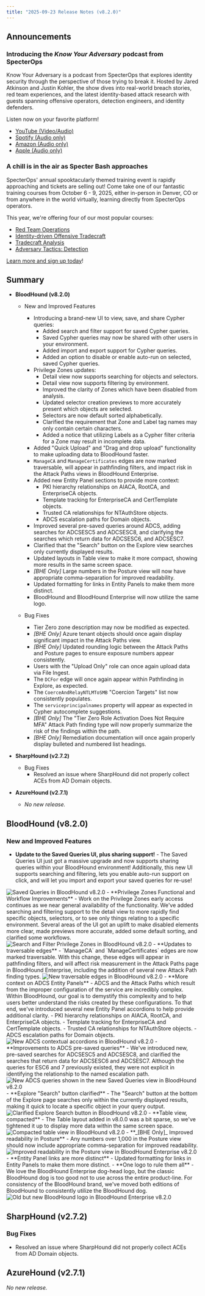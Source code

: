 ```yaml
---
title: "2025-09-23 Release Notes (v8.2.0)"
---
```


## Announcements

### Introducing the _Know Your Adversary_ podcast from SpecterOps
Know Your Adversary is a podcast from SpecterOps that explores identity security through the perspective of those trying to break it. Hosted by Jared Atkinson and Justin Kohler, the show dives into real-world breach stories, red team experiences, and the latest identity-based attack research with guests spanning offensive operators, detection engineers, and identity defenders.

Listen now on your favorite platform!
- [YouTube (Video/Audio)](https://youtube.com/playlist?list=PLJK0fZNGiFU_oFzYn4OTPMGrP26Z4zeKl&si=cuO_ymDKPZSxNE2M)
- [Spotify (Audio only)](https://open.spotify.com/show/6yKaJCaPVEsX9YumJRPUCV?si=195440fd2b76491f)
- [Amazon (Audio only)](https://music.amazon.com/podcasts/3d94f64a-ca75-4588-ac0d-b519bcc6ecd7/know-your-adversary)
- [Apple (Audio only)](https://podcasts.apple.com/us/podcast/know-your-adversary/id1827529656)

### A chill is in the air as Specter Bash approaches
SpecterOps' annual spooktacularly themed training event is rapidly approaching and tickets are selling out! Come take one of our fantastic training courses from October 6 - 9, 2025, either in-person in Denver, CO or from anywhere in the world virtually, learning directly from SpecterOps operators.

This year, we're offering four of our most popular courses:
- [Red Team Operations](https://specterops.io/training/red-team-operations/)
- [Identity-driven Offensive Tradecraft](https://specterops.io/training/identity-driven-offensive-tradecraft/)
- [Tradecraft Analysis](https://specterops.io/training/tradecraft-analysis/)
- [Adversary Tactics: Detection](https://specterops.io/training/adversary-tactics-detection/)

[Learn more and sign up today](https://specterops.io/specter-bash/)!

## Summary

- **BloodHound (v8.2.0)**
  - New and Improved Features
    - Introducing a brand-new UI to view, save, and share Cypher queries:
      - Added search and filter support for saved Cypher queries.
      - Saved Cypher queries may now be shared with other users in your environment.
      - Added import and export support for Cypher queries.
      - Added an option to disable or enable auto-run on selected, saved Cypher queries.
    - Privilege Zones updates:
      - Detail view now supports searching for objects and selectors.
      - Detail view now supports filtering by environment.
      - Improved the clarity of Zones which have been disabled from analysis.
      - Updated selector creation previews to more accurately present which objects are selected.
      - Selectors are now default sorted alphabetically.
      - Clarified the requirement that Zone and Label tag names may only contain certain characters.
      - Added a notice that utilizing Labels as a Cypher filter criteria for a Zone may result in incomplete data.
    - Added "Quick Upload" and "Drag and drop upload" functionality to make uploading data to BloodHound faster.
    - `ManageCA` and `ManageCertificates` edges are now marked traversable, will appear in pathfinding filters, and impact risk in the Attack Paths views in BloodHound Enterprise.
    - Added new Entity Panel sections to provide more context:
      - PKI hierarchy relationships on AIACA, RootCA, and EnterpriseCA objects.
      - Template tracking for EnterpriseCA and CertTemplate objects.
      - Trusted CA relationships for NTAuthStore objects.
      - ADCS escalation paths for Domain objects.
    - Improved several pre-saved queries around ADCS, adding searches for ADCSESC5 and ADCSESC8, and clarifying the searches which return data for ADCSESC6, and ADCSESC7.
    - Clarified that the "Search" button on the Explore view searches only currently displayed results.
    - Updated layouts in Table view to make it more compact, showing more results in the same screen space.
    - _[BHE Only]_ Large numbers in the Posture view will now have appropriate comma-separation for improved readability.
    - Updated formatting for links in Entity Panels to make them more distinct.
    - BloodHound and BloodHound Enterprise will now utilize the same logo.

  - Bug Fixes
    - Tier Zero zone description may now be modified as expected.
    - _[BHE Only]_ Azure tenant objects should once again display significant impact in the Attack Paths view.
    - _[BHE Only]_ Updated rounding logic between the Attack Paths and Posture pages to ensure exposure numbers appear consistently.
    - Users with the "Upload Only" role can once again upload data via File Ingest.
    - The `DCFor` edge will once again appear within Pathfinding in Explore, as expected.
    - The `CoerceAndRelayNTLMToSMB` "Coercion Targets" list now consistently populates.
    - The `serviceprincipalnames` property will appear as expected in Cypher autocomplete suggestions.
    - _[BHE Only]_ The "Tier Zero Role Activation Does Not Require MFA" Attack Path finding type will now properly summarize the risk of the findings within the path.
    - _[BHE Only]_ Remediation documentation will once again properly display bulleted and numbered list headings.

- **SharpHound (v2.7.2)**
  - Bug Fixes
    - Resolved an issue where SharpHound did not properly collect ACEs from AD Domain objects.

- **AzureHound (v2.7.1)**
  - _No new release._

## BloodHound (v8.2.0)

### New and Improved Features

- **Update to the Saved Queries UI, plus sharing support!** - The Saved Queries UI just got a massive upgrade and now supports sharing queries within your BloodHound environment! Additionally, this new UI supports searching and filtering, lets you enable auto-run support on click, and will let you import and export your saved queries for re-use!
<Frame>
  <img src="/images/release_notes/8_2_0/8_2_saved_queries.gif" alt="Saved Queries in BloodHound v8.2.0"/>
</Frame>
- **Privilege Zones Functional and Workflow Improvements** - Work on the Privilege Zones early access continues as we near general availability of the functionality. We've added searching and filtering support to the detail view to more rapidly find specific objects, selectors, or to see only things relating to a specific environment. Several areas of the UI got an uplift to make disabled elements more clear, made previews more accurate, added some default sorting, and clarified some workflows.
<Frame>
  <img src="/images/release_notes/8_2_0/8_2_pz_searchfilter.gif" alt="Search and Filter Privilege Zones in BloodHound v8.2.0"/>
</Frame>
- **Updates to traversable edges** - `ManageCA` and `ManageCertificates` edges are now marked traversable. With this change, these edges will appear in pathfinding filters, and will affect risk measurement in the Attack Paths page in BloodHound Enterprise, including the addition of several new Attack Path finding types.
<Frame>
  <img src="/images/release_notes/8_2_0/8_2_traverse_edges.png" alt="New traversable edges in BloodHound v8.2.0"/>
</Frame>
- **More context on ADCS Entity Panels** - ADCS and the Attack Paths which result from the improper configuration of the service are incredibly complex. Within BloodHound, our goal is to demystify this complexity and to help users better understand the risks created by these configurations. To that end, we've introduced several new Entity Panel accordions to help provide additional clarity.
  - PKI hierarchy relationships on AIACA, RootCA, and EnterpriseCA objects.
  - Template tracking for EnterpriseCA and CertTemplate objects.
  - Trusted CA relationships for NTAuthStore objects.
  - ADCS escalation paths for Domain objects.
<Frame>
  <img src="/images/release_notes/8_2_0/8_2_adcs_context.png" alt="New ADCS contextual accordions in BloodHound v8.2.0"/>
</Frame>
- **Improvements to ADCS pre-saved queries** - We've introduced new, pre-saved searches for ADCSESC5 and ADCSESC8, and clarified the searches that return data for ADCSESC6 and ADCSESC7. Although the queries for ESC6 and 7 previously existed, they were not explicit in identifying the relationship to the named escalation path.
<Frame>
  <img src="/images/release_notes/8_2_0/8_2_adcs_queries.png" alt="New ADCS queries shown in the new Saved Queries view in BloodHound v8.2.0"/>
</Frame>
- **Explore "Search" button clarified** - The "Search" button at the bottom of the Explore page searches only within the currently displayed results, making it quick to locate a specific object in your query output.
<Frame>
  <img src="/images/release_notes/8_2_0/8_2_node_search.png" alt="Clarified Explore Search button in BloodHound v8.2.0"/>
</Frame>
- **Table view, compacted** - The Table layout added in v8.0.0 was a bit sparse, so we've tightened it up to display more data within the same screen space.
<Frame>
  <img src="/images/release_notes/8_2_0/8_2_compact_table.png" alt="Compacted table view in BloodHound v8.2.0"/>
</Frame>
- **_[BHE Only]_ Improved readability in Posture** - Any numbers over 1,000 in the Posture view should now include appropriate comma-separation for improved readability.
<Frame>
  <img src="/images/release_notes/8_2_0/8_2_posture_commas.png" alt="Improved readability in the Posture view in BloodHound Enterprise v8.2.0"/>
</Frame>
- **Entity Panel links are more distinct** - Updated formatting for links in Entity Panels to make them more distinct.
- **One logo to rule them all** - We love the BloodHound Enterprise dog-head logo, but the classic BloodHound dog is too good not to use across the entire product-line. For consistency of the BloodHound brand, we've moved both editions of BloodHound to consistently utilize the BloodHound dog.
<Frame>
  <img src="/images/release_notes/8_2_0/8_2_bh_logo.png" alt="Old but new BloodHound logo in BloodHound Enterprise v8.2.0"/>
</Frame>

## SharpHound (v2.7.2)

### Bug Fixes

- Resolved an issue where SharpHound did not properly collect ACEs from AD Domain objects.

## AzureHound (v2.7.1)

_No new release._

